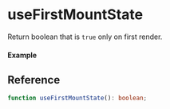 
<Meta title="Lifecycle/useFirstMountState" component={Example} />

# useFirstMountState

Return boolean that is `true` only on first render.

#### Example

<Canvas>
  <Story story={Example} />
</Canvas>

## Reference

```ts
function useFirstMountState(): boolean;
```
